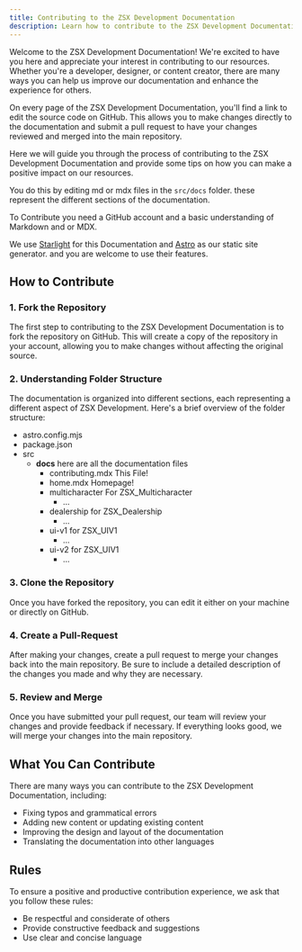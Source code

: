 ```yaml
---
title: Contributing to the ZSX Development Documentation
description: Learn how to contribute to the ZSX Development Documentation. Discover how you can help us improve our resources and enhance the experience for others.
---
```

Welcome to the ZSX Development Documentation! We're excited to have you here and appreciate your interest in contributing to our resources. Whether you're a developer, designer, or content creator, there are many ways you can help us improve our documentation and enhance the experience for others.

On every page of the ZSX Development Documentation, you'll find a link to edit the source code on GitHub. This allows you to make changes directly to the documentation and submit a pull request to have your changes reviewed and merged into the main repository.

Here we will guide you through the process of contributing to the ZSX Development Documentation and provide some tips on how you can make a positive impact on our resources.

You do this by editing md or mdx files in the `src/docs` folder. these represent the different sections of the documentation.

To Contribute you need a GitHub account and a basic understanding of Markdown and or MDX.

We use [Starlight](https://starlight.astro.build/) for this Documentation and [Astro](https://astro.build/) as our static site generator. and you are welcome to use their features.
## How to Contribute

### 1. Fork the Repository

The first step to contributing to the ZSX Development Documentation is to fork the repository on GitHub. This will create a copy of the repository in your account, allowing you to make changes without affecting the original source.

### 2. Understanding Folder Structure

The documentation is organized into different sections, each representing a different aspect of ZSX Development. Here's a brief overview of the folder structure:


<FileTree>

- astro.config.mjs
- package.json
- src
  - **docs** here are all the documentation files
    - contributing.mdx This File!
    - home.mdx Homepage!
    - multicharacter For ZSX_Multicharacter
        - ...
    - dealership for ZSX_Dealership
        - ...
    - ui-v1 for ZSX_UIV1
        - ...
    - ui-v2 for ZSX_UIV1
        - ...
</FileTree>


### 3. Clone the Repository

Once you have forked the repository, you can edit it either on your machine or directly on GitHub.

### 4. Create a Pull-Request

After making your changes, create a pull request to merge your changes back into the main repository. Be sure to include a detailed description of the changes you made and why they are necessary.

### 5. Review and Merge

Once you have submitted your pull request, our team will review your changes and provide feedback if necessary. If everything looks good, we will merge your changes into the main repository.

## What You Can Contribute

There are many ways you can contribute to the ZSX Development Documentation, including:

- Fixing typos and grammatical errors
- Adding new content or updating existing content
- Improving the design and layout of the documentation
- Translating the documentation into other languages

## Rules 

To ensure a positive and productive contribution experience, we ask that you follow these rules:

- Be respectful and considerate of others
- Provide constructive feedback and suggestions
- Use clear and concise language

